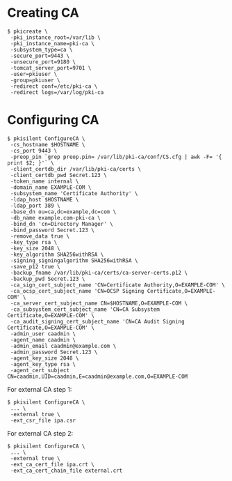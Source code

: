 = Creating CA =

<pre>
$ pkicreate \
 -pki_instance_root=/var/lib \
 -pki_instance_name=pki-ca \
 -subsystem_type=ca \
 -secure_port=9443 \
 -unsecure_port=9180 \
 -tomcat_server_port=9701 \
 -user=pkiuser \
 -group=pkiuser \
 -redirect conf=/etc/pki-ca \
 -redirect logs=/var/log/pki-ca
</pre>

= Configuring CA =

<pre>
$ pkisilent ConfigureCA \
 -cs_hostname $HOSTNAME \
 -cs_port 9443 \
 -preop_pin `grep preop.pin= /var/lib/pki-ca/conf/CS.cfg | awk -F= '{ print $2; }'` \
 -client_certdb_dir /var/lib/pki-ca/certs \
 -client_certdb_pwd Secret.123 \
 -token_name internal \
 -domain_name EXAMPLE-COM \
 -subsystem_name 'Certificate Authority' \
 -ldap_host $HOSTNAME \
 -ldap_port 389 \
 -base_dn ou=ca,dc=example,dc=com \
 -db_name example.com-pki-ca \
 -bind_dn 'cn=Directory Manager' \
 -bind_password Secret.123 \
 -remove_data true \
 -key_type rsa \
 -key_size 2048 \
 -key_algorithm SHA256withRSA \
 -signing_signingalgorithm SHA256withRSA \
 -save_p12 true \
 -backup_fname /var/lib/pki-ca/certs/ca-server-certs.p12 \
 -backup_pwd Secret.123 \
 -ca_sign_cert_subject_name 'CN=Certificate Authority,O=EXAMPLE-COM' \
 -ca_ocsp_cert_subject_name 'CN=OCSP Signing Certificate,O=EXAMPLE-COM' \
 -ca_server_cert_subject_name CN=$HOSTNAME,O=EXAMPLE-COM \
 -ca_subsystem_cert_subject_name 'CN=CA Subsystem Certificate,O=EXAMPLE-COM' \
 -ca_audit_signing_cert_subject_name 'CN=CA Audit Signing Certificate,O=EXAMPLE-COM' \
 -admin_user caadmin \
 -agent_name caadmin \
 -admin_email caadmin@example.com \
 -admin_password Secret.123 \
 -agent_key_size 2048 \
 -agent_key_type rsa \
 -agent_cert_subject CN=caadmin,UID=caadmin,E=caadmin@example.com,O=EXAMPLE-COM
</pre>

For external CA step 1:

<pre>
$ pkisilent ConfigureCA \
 ... \
 -external true \
 -ext_csr_file ipa.csr
</pre>

For external CA step 2:

<pre>
$ pkisilent ConfigureCA \
 ... \
 -external true \
 -ext_ca_cert_file ipa.crt \
 -ext_ca_cert_chain_file external.crt
</pre>